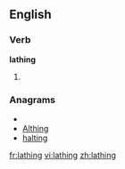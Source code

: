 ==English==

===Verb===
'''lathing'''

# {{present participle of|[[lathe]]}}

===Anagrams===
* {{alphagram|aghilnt}}
* [[Althing#English|Althing]]
* [[halting#English|halting]]

[[fr:lathing]]
[[vi:lathing]]
[[zh:lathing]]